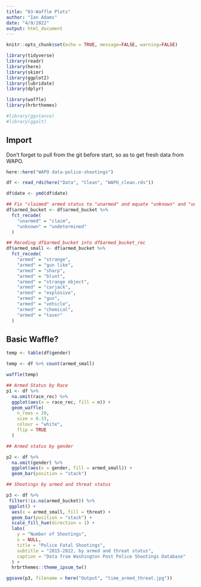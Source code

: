 ```yaml
---
title: "03-Waffle Plots"
author: "Ian Adams"
date: "4/9/2022"
output: html_document
---
```


```r
knitr::opts_chunk$set(echo = TRUE, message=FALSE, warning=FALSE)

library(tidyverse)
library(readr)
library(here)
library(skimr)
library(ggplot2)
library(lubridate)
library(dplyr)

library(waffle)
library(hrbrthemes)

#library(ggstance)
#library(ggalt)
```

## Import

Don't forget to pull from the git before start, so as to get fresh data from WAPO.

```r

here::here("WAPO data-police-shootings")

df <- read_rds(here("Data", "Clean", "WAPO_clean.rds"))

df$date <- ymd(df$date)

```


```r

## Fix "claimed" armed status to "unarmed" and equate "unknown" and "undetermined"
df$armed_bucket <- df$armed_bucket %>%
  fct_recode(
    "unarmed" = "claim",
    "unknown" = "undetermined"
  )

## Recoding df$armed_bucket into df$armed_bucket_rec
df$armed_small <- df$armed_bucket %>%
  fct_recode(
    "armed" = "strange",
    "armed" = "gun like",
    "armed" = "sharp",
    "armed" = "blunt",
    "armed" = "strange object",
    "armed" = "carjack",
    "armed" = "explosive",
    "armed" = "gun",
    "armed" = "vehicle",
    "armed" = "chemical",
    "armed" = "taser"
  )

```

## Basic Waffle?


```r


temp <- table(df$gender)

temp <- df %>% count(armed_small)

waffle(temp)

```




```r

## Armed Status by Race
p1 <- df %>%
  na.omit(race_rec) %>%
  ggplot(aes(x = race_rec, fill = n)) +
  geom_waffle(
    n_rows = 20,
    size = 0.33,
    colour = "white",
    flip = TRUE
  )

## Armed status by gender

p2 <- df %>% 
  na.omit(gender) %>%
  ggplot(aes(x = gender, fill = armed_small)) +
  geom_bar(position = "stack")

## Shootings by armed and threat status

p3 <- df %>%
 filter(!is.na(armed_bucket)) %>%
 ggplot() +
  aes(x = armed_small, fill = threat) +
  geom_bar(position = "stack") +
  scale_fill_hue(direction = 1) +
  labs(
    y = "Number of Shootings",
    x = NULL,
    title = "Police Fatal Shootings",
    subtitle = "2015-2022, by armed and threat status",
    caption = "Data from Washington Post Police Shootings Database"
  ) +
  hrbrthemes::theme_ipsum_tw()

ggsave(p3, filename = here("Output", "time_armed_threat.jpg"))

```








